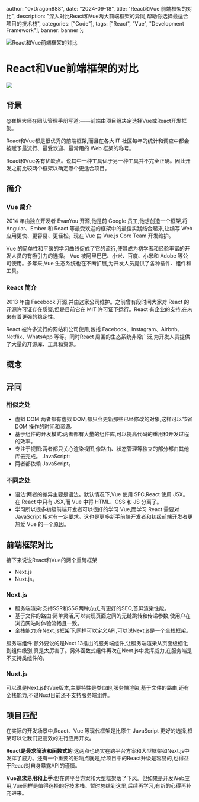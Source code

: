 
  author: "0xDragon888",
  date: "2024-09-18",
  title: "React和Vue 前端框架的对比",
  description: "深入对比React和Vue两大前端框架的异同,帮助你选择最适合项目的技术栈",
  categories: ["Code"],
  tags: ["React", "Vue", "Development Framework"],
  banner: banner
};


<Image
  src={banner}
  alt="React和Vue前端框架的对比"
  className="max-h-96 aspect-video object-cover"
/>

# React和Vue前端框架的对比

![](https://github.com/lvxuan149/picx-images-hosting/raw/master/1111.3nrkuh2lfb.webp)

## 背景

@崔棉大师在团队管理手册写道:——前端由项目组决定选择Vue或React开发框架。

React和Vue都是很优秀的前端框架,而且在各大 IT 社区每年的统计和调查中都会被赋予最流行、最受欢迎、最常用的 Web 框架的称号。

React和Vue各有优缺点。说其中一种工具优于另一种工具并不完全正确。因此开发之前比较两个框架以确定哪个更适合项目。


## 简介

### Vue 简介

2014 年由独立开发者 EvanYou 开源,他是前 Google 员工,他想创造一个框架,将 Angular、Ember 和 React 等最受欢迎的框架中的最佳实践结合起来,让编写 Web 应用更快、更容易、更轻松。现在 Vue 由 Vue.js Core Team 开发维护。

Vue 的简单性和平缓的学习曲线促成了它的流行,使其成为初学者和经验丰富的开发人员的有吸引力的选择。 Vue 被阿里巴巴、小米、百度、小米和 Adobe 等公司使用。多年来,Vue 生态系统也在不断扩展,为开发人员提供了各种插件、组件和工具。

### React 简介

2013 年由 Facebook 开源,并由这家公司维护。之前曾有段时间大家对 React 的开源许可证存在质疑,但是目前它在 MIT 许可证下运行。React 有企业的支持,在未来有着更强的稳定性。

React 被许多流行的网站和公司使用,包括 Facebook、Instagram、Airbnb、Netflix、WhatsApp 等等。同时React 周围的生态系统非常广泛,为开发人员提供了大量的开源库、工具和资源。

## 概念




## 异同

### 相似之处

- 虚拟 DOM:两者都有虚拟 DOM,都只会更新那些已经修改的对象,这样可以节省 DOM 操作的时间和资源。
- 基于组件的开发模式:两者都有大量的组件库,可以提高代码的重用和开发过程的效率。
- 专注于视图:两者都只关心渲染视图,像路由、状态管理等独立的部分都由其他库去完成。
JavaScript:
- 两者都依赖 JavaScript。


### 不同之处

- 语法:两者的差异主要是语法。默认情况下,Vue 使用 SFC,React 使用 JSX。在 React 中只有 JSX,而 Vue 中将 HTML、CSS 和 JS 分离了。
- 学习所以很多初级前端开发者可以很好的学习 Vue,而学习 React 需要对 JavaScript 相对有一定要求。这也是更多新手前端开发者和初级前端开发者更热爱 Vue 的一个原因。

## 前端框架对比


接下来说说React和Vue的两个重磅框架

- Next.js
- Nuxt.js。


### Next.js

- 服务端渲染:支持SSR和SSG两种方式,有更好的SEO,首屏渲染性能。
- 基于文件的路由:简单灵活,可以实现页面之间的无缝跳转和传递参数,使用户在浏览网站时体验流畅且一致。
- 全栈能力:在Next.js框架下,同样可以定义API,可以说Next.js是一个全栈框架。

服务端组件:额外要说的是Next 13推出的服务端组件,让服务端渲染从页面级细化到组件级别,真是太厉害了。另外函数式组件再次在Next.js中发挥威力,在服务端是不支持类组件的。

### Nuxt.js

可以说是Next.js的Vue版本,主要特性是类似的,服务端渲染,基于文件的路由,还有全栈能力,不过Nuxt目前还不支持服务端组件。


## 项目匹配

在实际的开发场景中,React、Vue 等现代框架是比原生 JavaScript 更好的选择,框架可以让我们更高效的进行应用开发。

**React是最求简洁和函数式的**:这两点也确实在跨平台方案和大型框架如Next.js中发挥了威力。还有一个重要的影响点就是,给项目中的React升级是容易的,也得益于React对自身暴露API的谨慎。

**Vue追求易用和上手**:但在跨平台方案和大型框架落了下风。但如果是开发Web应用,Vue同样是值得选择的好技术栈。暂时总结到这里,后续再学习,有新的心得再补充进来。
